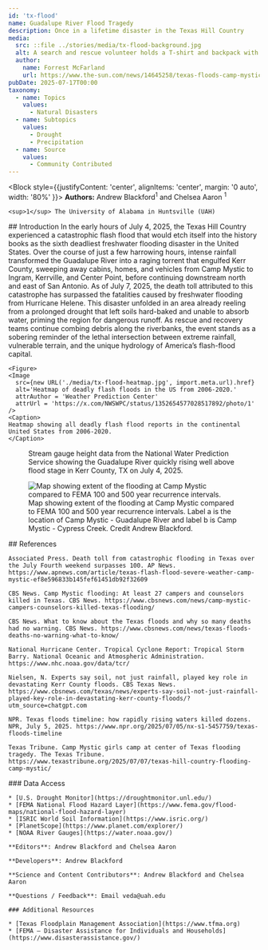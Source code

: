 ```yaml
---
id: 'tx-flood'
name: Guadalupe River Flood Tragedy
description: Once in a lifetime disaster in the Texas Hill Country 
media:
  src: ::file ../stories/media/tx-flood-background.jpg
  alt: A search and rescue volunteer holds a T-shirt and backpack with the words Camp Mystic on them.
  author: 
    name: Forrest McFarland
    url: https://www.the-sun.com/news/14645258/texas-floods-camp-mystic-pictures-victims-missing/
pubDate: 2025-07-17T00:00
taxonomy:
  - name: Topics
    values:
      - Natural Disasters
  - name: Subtopics
    values:
      - Drought
      - Precipitation
  - name: Source
    values:
      - Community Contributed
---
```


<Block style={{justifyContent: 'center', alignItems: 'center', margin: '0 auto', width: '80%' }}>
  <Prose>
    **Authors:** Andrew Blackford<sup>1</sup> and Chelsea Aaron <sup>1</sup>
   
    <sup>1</sup> The University of Alabama in Huntsville (UAH)

  </Prose>
</Block>

<Block type='wide'>
    <Prose>
    ## Introduction 
    In the early hours of July 4, 2025, the Texas Hill Country experienced a catastrophic flash flood that would etch itself into the history books as the sixth deadliest freshwater flooding disaster in the United States. Over the course of just a few harrowing hours, intense rainfall transformed the Guadalupe River into a raging torrent that engulfed Kerr County, sweeping away cabins, homes, and vehicles from Camp Mystic to Ingram, Kerrville, and Center Point, before continuing downstream north and east of San Antonio. As of July 7, 2025, the death toll attributed to this catastrophe has surpassed the fatalities caused by freshwater flooding from Hurricane Helene. This disaster unfolded in an area already reeling from a prolonged drought that left soils hard-baked and unable to absorb water, priming the region for dangerous runoff. As rescue and recovery teams continue combing debris along the riverbanks, the event stands as a sobering reminder of the lethal intersection between extreme rainfall, vulnerable terrain, and the unique hydrology of America’s flash-flood capital.
    </Prose>

    <Figure>
    <Image
      src={new URL('./media/tx-flood-heatmap.jpg', import.meta.url).href}
      alt='Heatmap of deadly flash floods in the US from 2006-2020.'
      attrAuthor = 'Weather Prediction Center'
      attrUrl = 'https://x.com/NWSWPC/status/1352654577028517892/photo/1'
    />
    <Caption>
    Heatmap showing all deadly flash flood reports in the continental United States from 2006-2020. 
    </Caption>
  </Figure>
</Block>

<Block type='wide'>
  <Figure>
    <Chart
      dataPath={new URL('./tx-flood-gauge-data.csv', import.meta.url).href}
      dateFormat="%m/%d/%Y %H:%M"
      idKey='source'
      xKey='datetime'
      yKey='stream_height'
      yAxisLabel='Stage (ft)'
    />
    <Caption>
    Stream gauge height data from the National Water Prediction Service showing the Guadalupe River quickly rising well above flood stage in Kerr County, TX on July 4, 2025.
    </Caption>
  </Figure>
</Block>

<Block>
<Figure>
    <Image
      src={new URL('./media/tx-flood-camp-mystic-map.jpg', import.meta.url).href}
      alt='Map showing extent of the flooding at Camp Mystic compared to FEMA 100 and 500 year recurrence intervals.'
      attrAuthor = 'Andrew Blackford'
    />
    <Caption>
    Map showing extent of the flooding at Camp Mystic compared to FEMA 100 and 500 year recurrence intervals. Label a is the location of Camp Mystic - Guadalupe River and label b is Camp Mystic - Cypress Creek. Credit Andrew Blackford.
    </Caption>
  </Figure>
</Block>

<Block>
  <Prose>
    ## References
    
    Associated Press. Death toll from catastrophic flooding in Texas over the July Fourth weekend surpasses 100. AP News. https://www.apnews.com/article/texas-flash-flood-severe-weather-camp-mystic-ef8e596833b145fef61451db92f32609
    
    CBS News. Camp Mystic flooding: At least 27 campers and counselors killed in Texas. CBS News. https://www.cbsnews.com/news/camp-mystic-campers-counselors-killed-texas-flooding/
    
    CBS News. What to know about the Texas floods and why so many deaths had no warning. CBS News. https://www.cbsnews.com/news/texas-floods-deaths-no-warning-what-to-know/
    
    National Hurricane Center. Tropical Cyclone Report: Tropical Storm Barry. National Oceanic and Atmospheric Administration. https://www.nhc.noaa.gov/data/tcr/
    
    Nielsen, N. Experts say soil, not just rainfall, played key role in devastating Kerr County floods. CBS Texas News. https://www.cbsnews.com/texas/news/experts-say-soil-not-just-rainfall-played-key-role-in-devastating-kerr-county-floods/?utm_source=chatgpt.com
    
    NPR. Texas floods timeline: how rapidly rising waters killed dozens. NPR, July 5, 2025. https://www.npr.org/2025/07/05/nx-s1-5457759/texas-floods-timeline
    
    Texas Tribune. Camp Mystic girls camp at center of Texas flooding tragedy. The Texas Tribune. https://www.texastribune.org/2025/07/07/texas-hill-country-flooding-camp-mystic/
  </Prose>
</Block>

<Block>
  <Prose>
    ### Data Access

    * [U.S. Drought Monitor](https://droughtmonitor.unl.edu/)
    * [FEMA National Flood Hazard Layer](https://www.fema.gov/flood-maps/national-flood-hazard-layer)
    * [ISRIC World Soil Information](https://www.isric.org/)
    * [PlanetScope](https://www.planet.com/explorer/)
    * [NOAA River Gauges](https://water.noaa.gov/)

  </Prose>
</Block>

<Block>
  <Prose>

    **Editors**: Andrew Blackford and Chelsea Aaron

    **Developers**: Andrew Blackford

    **Science and Content Contributors**: Andrew Blackford and Chelsea Aaron

    **Questions / Feedback**: Email veda@uah.edu 

    ### Additional Resources

    * [Texas Floodplain Management Association](https://www.tfma.org)
    * [FEMA – Disaster Assistance for Individuals and Households](https://www.disasterassistance.gov/)

  </Prose>
</Block>